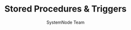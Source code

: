 ---
guideId: SQL-101
moduleId: SQL-08
title: Stored Procedures & Triggers
description: Understand stored procedures, functions, and triggers in SQL.
author: SystemNode Team
---